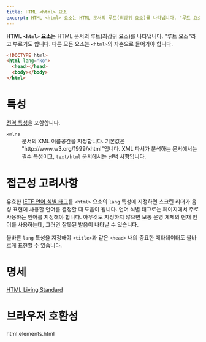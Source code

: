 ```yaml
---
title: HTML <html> 요소
excerpt: HTML <html> 요소는 HTML 문서의 루트(최상위 요소)를 나타냅니다. "루트 요소"라고 부르기도 합니다.
---
```


**HTML `<html>` 요소**는 HTML 문서의 루트(최상위 요소)를 나타냅니다. "루트 요소"라고 부르기도 합니다. 다른 모든 요소는 `<html>`의 자손으로 들어가야 합니다.

```html
<!DOCTYPE html>
<html lang="ko">
  <head></head>
  <body></body>
</html>
```

# 특성

[전역 특성](https://developer.mozilla.org/ko/docs/Web/HTML/Global_attributes)을 포함합니다.

<dl>
  <dt>
    <code>xmlns</code>
  </dt>
  <dd>
    문서의 XML 이름공간을 지정합니다. 기본값은 "http://www.w3.org/1999/xhtml"입니다. XML 파서가 분석하는 문서에서는 필수
    특성이고, <code>text/html</code> 문서에서는 선택 사항입니다.
  </dd>
</dl>

# 접근성 고려사항

유효한 [IETF 언어 식별 태그](https://www.ietf.org/rfc/bcp/bcp47.txt)를 `<html>` 요소의 `lang` 특성에 지정하면 스크린 리더가 음성 표현에 사용할 언어를 결정할 때 도움이 됩니다. 언어 식별 태그로는 페이지에서 주로 사용하는 언어를 지정해야 합니다. 아무것도 지정하지 않으면 보통 운영 체제의 현재 언어를 사용하는데, 그러면 잘못된 발음이 나타날 수 있습니다.

올바른 `lang` 특성을 지정해야 `<title>`과 같은 `<head>` 내의 중요한 메타데이터도 올바르게 표현할 수 있습니다.

# 명세

[HTML Living Standard](https://html.spec.whatwg.org/multipage/semantics.html#the-html-element)

# 브라우저 호환성

<BrowserCompat>html.elements.html</BrowserCompat>
